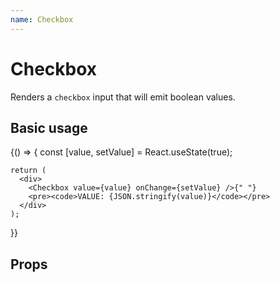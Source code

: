 ```yaml
---
name: Checkbox
---
```



# Checkbox

Renders a `checkbox` input that will emit boolean values.

## Basic usage

<Playground>
  {() => {
    const [value, setValue] = React.useState(true);

    return (
      <div>
        <Checkbox value={value} onChange={setValue} />{" "}
        <pre><code>VALUE: {JSON.stringify(value)}</code></pre>
      </div>
    );
  }}
</Playground>

## Props

<Props of={Checkbox} />
